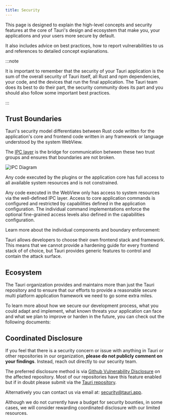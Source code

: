 ```yaml
---
title: Security
---
```



This page is designed to explain the high-level concepts and security features
at the core of Tauri's design and ecosystem that make you, your applications and your users more secure by default.

It also includes advice on best practices, how to report vulnerabilities to us
and references to detailed concept explanations.

:::note

It is important to remember that the security of your Tauri application is the sum
of the overall security of Tauri itself, all Rust and npm dependencies,
your code, and the devices that run the final application.
The Tauri team does its best to do their part, the security community does its part
and you should also follow some important best practices.

:::

## Trust Boundaries

Tauri's security model differentiates between Rust code written for the application's
core and frontend code written in any framework or language understood by the system
WebView.

The [IPC layer](/concepts/inter-process-communication) is the bridge for communication between these two trust
groups and ensures that boundaries are not broken.


![IPC Diagram](@assets/concepts/security-boundaries.svg)

Any code executed by the plugins or the application core has full
access to all available system resources and is not constrained.

Any code executed in the WebView only has access to system resources via the well-defined IPC layer.
Access to core application commands is configured and restricted by capabilities defined in the application configuration.
The individual command implementations enforce the optional fine-grained access levels also defined
in the capabilities configuration.

Learn more about the individual components and boundary enforcement:

<CardGrid>
    <LinkCard
		title="Permissions"
		href="/concepts/security/permissions"
	/>
    <LinkCard
		title="Scopes"
		href="/concepts/security/scope"
	/>
    <LinkCard
		title="Capabilities"
		href="/concepts/security/capabilities"
	/>
	<LinkCard
		title="Runtime Authority"
		href="/concepts/security/runtime-authority"
	/>
</CardGrid>

Tauri allows developers to choose their own frontend stack and framework.
This means that we cannot provide a hardening guide for every frontend stack of
of choice, but Tauri provides generic features to control and contain the attack surface.

<CardGrid>
	<LinkCard
		title="Content Security Policy (CSP)"
		href="/concepts/security/csp"
	/>
    <LinkCard
		title="Isolation Pattern"
		href="/concepts/inter-process-communication/isolation"
	/>
</CardGrid>

## Ecosystem

The Tauri organization provides and maintains more than just the Tauri
repository and to ensure that our efforts to provide a reasonable secure
multi platform application framework we need to go some extra miles.

To learn more about how we secure our development process,
what you could adapt and implement, what known threats your application
can face and what we plan to improve or harden in the future, you
can check out the following documents:

<CardGrid>
	<LinkCard
		title="Ecosystem Security"
		href="/concepts/security/ecosystem"
	/>
    <LinkCard
		title="Application Lifecycle Threats"
		href="/concepts/security/development"
	/>
	<LinkCard
		title="Best Practices"
		href="/concepts/security/best-practices"
	/>
    <LinkCard
		title="Future Work"
		href="/concepts/security/future"
	/>
</CardGrid>

## Coordinated Disclosure

If you feel that there is a security concern or issue with anything in Tauri
or other repositories in our organization, __please do not publicly comment on your findings__.
Instead, reach out directly to our security team.

The preferred disclosure method is via [Github Vulnerability Disclosure](https://docs.github.com/en/code-security/security-advisories/guidance-on-reporting-and-writing-information-about-vulnerabilities/privately-reporting-a-security-vulnerability#privately-reporting-a-security-vulnerability)
on the affected repository.
Most of our repositories have this feature enabled but if in doubt please submit via the [Tauri repository](https://github.com/tauri-apps/tauri/security/advisories/new).

Alternatively you can contact us via email at: [security@tauri.app](mailto:security@tauri.app).

Although we do not currently have a budget for security bounties,
in some cases, we will consider rewarding coordinated disclosure with our limited resources.
